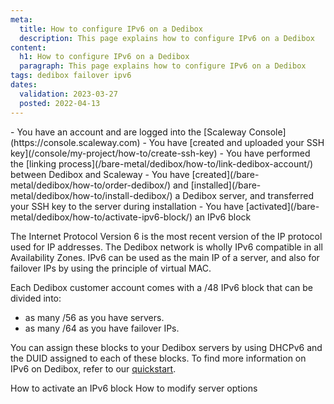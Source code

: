 ```yaml
---
meta:
  title: How to configure IPv6 on a Dedibox
  description: This page explains how to configure IPv6 on a Dedibox
content:
  h1: How to configure IPv6 on a Dedibox
  paragraph: This page explains how to configure IPv6 on a Dedibox
tags: dedibox failover ipv6
dates:
  validation: 2023-03-27
  posted: 2022-04-13
---
```


<Macro id="iam-requirements" />

<Message type="requirement">
  - You have an account and are logged into the [Scaleway Console](https://console.scaleway.com)
  - You have [created and uploaded your SSH key](/console/my-project/how-to/create-ssh-key)
  - You have performed the [linking process](/bare-metal/dedibox/how-to/link-dedibox-account/) between Dedibox and Scaleway
  - You have [created](/bare-metal/dedibox/how-to/order-dedibox/) and [installed](/bare-metal/dedibox/how-to/install-dedibox/) a Dedibox server, and transferred your SSH key to the server during installation
  - You have [activated](/bare-metal/dedibox/how-to/activate-ipv6-block/) an IPv6 block
</Message>

The Internet Protocol Version 6 is the most recent version of the IP protocol used for IP addresses. The Dedibox network is wholly IPv6 compatible in all Availability Zones.
IPv6 can be used as the main IP of a server, and also for failover IPs by using the principle of virtual MAC.

Each Dedibox customer account comes with a /48 IPv6 block that can be divided into:
* as many /56 as you have servers.
* as many /64 as you have failover IPs.

You can assign these blocks to your Dedibox servers by using DHCPv6 and the DUID assigned to each of these blocks. To find more information on IPv6 on Dedibox, refer to our [quickstart](/bare-metal/dedibox/how-to/activate-ipv6-block/).


<Navigation title="See Also">
  <PreviousButton to="/bare-metal/dedibox/how-to/activate-ipv6-block">How to activate an IPv6 block</PreviousButton>
  <NextButton to="/bare-metal/dedibox/how-to/modify-server-options">How to modify server options</NextButton>
</Navigation>